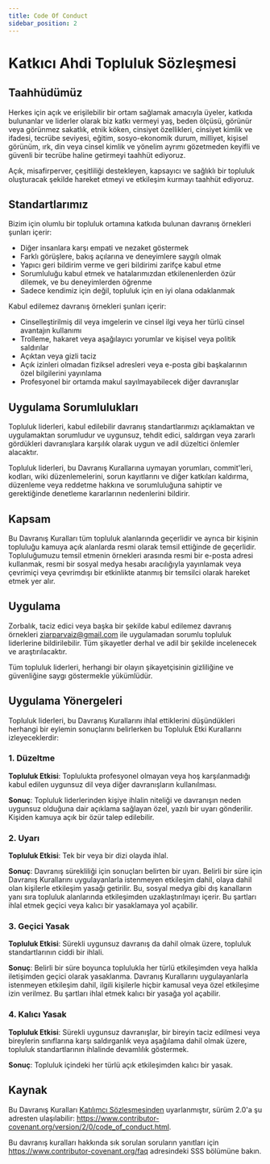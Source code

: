 ```yaml
---
title: Code Of Conduct
sidebar_position: 2
---
```


# Katkıcı Ahdi Topluluk Sözleşmesi

## Taahhüdümüz

Herkes için açık ve erişilebilir bir ortam sağlamak amacıyla üyeler, katkıda bulunanlar ve liderler olarak biz katkı vermeyi yaş, beden ölçüsü, görünür veya görünmez sakatlık, etnik köken, cinsiyet özellikleri, cinsiyet kimlik ve ifadesi, tecrübe seviyesi, eğitim, sosyo-ekonomik durum, milliyet, kişisel görünüm, ırk, din veya cinsel kimlik ve yönelim ayrımı gözetmeden keyifli ve güvenli bir tecrübe haline getirmeyi taahhüt ediyoruz.

Açık, misafirperver, çeşitliliği destekleyen, kapsayıcı ve sağlıklı bir topluluk oluşturacak şekilde hareket etmeyi ve etkileşim kurmayı taahhüt ediyoruz.

## Standartlarımız

Bizim için olumlu bir topluluk ortamına katkıda bulunan davranış örnekleri şunları içerir:

- Diğer insanlara karşı empati ve nezaket göstermek
- Farklı görüşlere, bakış açılarına ve deneyimlere saygılı olmak
- Yapıcı geri bildirim verme ve geri bildirimi zarifçe kabul etme
- Sorumluluğu kabul etmek ve hatalarımızdan etkilenenlerden özür dilemek, ve bu deneyimlerden öğrenme
- Sadece kendimiz için değil, topluluk için en iyi olana odaklanmak

Kabul edilemez davranış örnekleri şunları içerir:

- Cinselleştirilmiş dil veya imgelerin ve cinsel ilgi veya her türlü cinsel avantajın kullanımı
- Trolleme, hakaret veya aşağılayıcı yorumlar ve kişisel veya politik saldırılar
- Açıktan veya gizli taciz
- Açık izinleri olmadan fiziksel adresleri veya e-posta gibi başkalarının özel bilgilerini yayınlama
- Profesyonel bir ortamda makul sayılmayabilecek diğer davranışlar

## Uygulama Sorumlulukları

Topluluk liderleri, kabul edilebilir davranış standartlarımızı açıklamaktan ve uygulamaktan sorumludur ve uygunsuz, tehdit edici, saldırgan veya zararlı gördükleri davranışlara karşılık olarak uygun ve adil düzeltici önlemler alacaktır.

Topluluk liderleri, bu Davranış Kurallarına uymayan yorumları, commit'leri, kodları, wiki düzenlemelerini, sorun kayıtlarını ve diğer katkıları kaldırma, düzenleme veya reddetme hakkına ve sorumluluğuna sahiptir ve gerektiğinde denetleme kararlarının nedenlerini bildirir.

## Kapsam

Bu Davranış Kuralları tüm topluluk alanlarında geçerlidir ve ayrıca bir kişinin topluluğu kamuya açık alanlarda resmi olarak temsil ettiğinde de geçerlidir. Topluluğumuzu temsil etmenin örnekleri arasında resmi bir e-posta adresi kullanmak, resmi bir sosyal medya hesabı aracılığıyla yayınlamak veya çevrimiçi veya çevrimdışı bir etkinlikte atanmış bir temsilci olarak hareket etmek yer alır.

## Uygulama

Zorbalık, taciz edici veya başka bir şekilde kabul edilemez davranış örnekleri ziarparvaiz@gmail.com ile uygulamadan sorumlu topluluk liderlerine bildirilebilir. Tüm şikayetler derhal ve adil bir şekilde incelenecek ve araştırılacaktır.

Tüm topluluk liderleri, herhangi bir olayın şikayetçisinin gizliliğine ve güvenliğine saygı göstermekle yükümlüdür.

## Uygulama Yönergeleri

Topluluk liderleri, bu Davranış Kurallarını ihlal ettiklerini düşündükleri herhangi bir eylemin sonuçlarını belirlerken bu Topluluk Etki Kurallarını izleyeceklerdir:

### 1. Düzeltme

**Topluluk Etkisi**: Toplulukta profesyonel olmayan veya hoş karşılanmadığı kabul edilen uygunsuz dil veya diğer davranışların kullanılması.

**Sonuç**: Topluluk liderlerinden kişiye ihlalin niteliği ve davranışın neden uygunsuz olduğuna dair açıklama sağlayan özel, yazılı bir uyarı gönderilir. Kişiden kamuya açık bir özür talep edilebilir.

### 2. Uyarı

**Topluluk Etkisi**: Tek bir veya bir dizi olayda ihlal.

**Sonuç**: Davranış sürekliliği için sonuçları belirten bir uyarı. Belirli bir süre için Davranış Kurallarını uygulayanlarla istenmeyen etkileşim dahil, olaya dahil olan kişilerle etkileşim yasağı getirilir. Bu, sosyal medya gibi dış kanalların yanı sıra topluluk alanlarında etkileşimden uzaklaştırılmayı içerir. Bu şartları ihlal etmek geçici veya kalıcı bir yasaklamaya yol açabilir.

### 3. Geçici Yasak

**Topluluk Etkisi**: Sürekli uygunsuz davranış da dahil olmak üzere, topluluk standartlarının ciddi bir ihlali.

**Sonuç**: Belirli bir süre boyunca toplulukla her türlü etkileşimden veya halkla iletişimden geçici olarak yasaklanma. Davranış Kurallarını uygulayanlarla istenmeyen etkileşim dahil, ilgili kişilerle hiçbir kamusal veya özel etkileşime izin verilmez. Bu şartları ihlal etmek kalıcı bir yasağa yol açabilir.

### 4. Kalıcı Yasak

**Topluluk Etkisi**: Sürekli uygunsuz davranışlar, bir bireyin taciz edilmesi veya bireylerin sınıflarına karşı saldırganlık veya aşağılama dahil olmak üzere, topluluk standartlarının ihlalinde devamlılık göstermek.

**Sonuç**: Topluluk içindeki her türlü açık etkileşimden kalıcı bir yasak.

## Kaynak

Bu Davranış Kuralları [Katılımcı Sözleşmesinden] uyarlanmıştır, sürüm 2.0'a şu adresten ulaşılabilir: https://www.contributor-covenant.org/version/2/0/code_of_conduct.html.

Bu davranış kuralları hakkında sık sorulan soruların yanıtları için https://www.contributor-covenant.org/faq adresindeki SSS bölümüne bakın.

[katılımcı sözleşmesinden]: https://www.contributor-covenant.org
